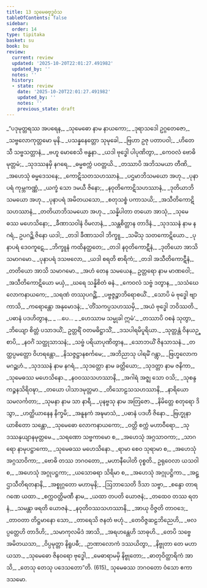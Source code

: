 ```yaml
---
title: 13 သုမေဓဗုဒ္ဓဝံသ
tableOfContents: false
sidebar:
  order: 14
type: tipitaka
basket: su
book: bu
review:
  current: review
  updated: '2025-10-20T22:01:27.491982'
  updated_by: ''
  notes: ''
  history:
  - state: review
    date: '2025-10-20T22:01:27.491982'
    updated_by: ''
    notes: ''
    previous_state: draft
---
```



<DynamicBreadcrumb />


<ReviewStatus review={frontmatter.review} showDetails={true} />

<HypothesisAnnotation frontmatter={frontmatter} />

<Division number="1" book="bu" e="ch" v="21" p="346">

<Paragraph number="598" type="verses" book="bu">
_“ပဒုမုတ္တရဿ အပရေန,_  
_သုမေဓော နာမ နာယကော;_  
_ဒုရာသဒေါ ဥဂ္ဂတေဇော,_  
_သဗ္ဗလောကုတ္တမော မုနိ._  

</Paragraph>

</Division>
<Division number="2" book="bu" e="ch" v="21" p="346">

<Paragraph number="599" type="verses" book="bu">
_ပသန္နနေတ္တော သုမုခေါ,_  
_ဗြဟာ ဥဇု ပတာပဝါ;_  
_ဟိတေသီ သဗ္ဗသတ္တာနံ,_  
_ဗဟူ မောစေသိ ဗန္ဓနာ._  

</Paragraph>

</Division>
<Division number="3" book="bu" e="ch" v="21" p="346">

<Paragraph number="600" type="verses" book="bu">
_ယဒါ ဗုဒ္ဓေါ ပါပုဏိတွာ,_  
_ကေဝလံ ဗောဓိမုတ္တမံ;_  
_သုဒဿနမှိ နဂရေ,_  
_ဓမ္မစက္ကံ ပဝတ္တယိ._  

</Paragraph>

</Division>
<Division number="4" book="bu" e="ch" v="21" p="346">

<Paragraph number="601" type="verses" book="bu">
_တဿာပိ အဘိသမယာ တီဏိ,_  
_အဟေသုံ ဓမ္မဒေသနေ;_  
_ကောဋိသတသဟဿာနံ,_  
_ပဌမာဘိသမယော အဟု._  

</Paragraph>

</Division>
<Division number="5" book="bu" e="ch" v="21" p="346">

<Paragraph number="602" type="verses" book="bu">
_ပုနာပရံ ကုမ္ဘကဏ္ဏံ,_  
_ယက္ခံ သော ဒမယီ ဇိနော;_  
_နဝုတိကောဋိသဟဿာနံ,_  
_ဒုတိယာဘိသမယော အဟု._  

</Paragraph>

</Division>
<Division number="6" book="bu" e="ch" v="21" p="346">

<Paragraph number="603" type="verses" book="bu">
_ပုနာပရံ အမိတယသော,_  
_စတုသစ္စံ ပကာသယိ;_  
_အသီတိကောဋိသဟဿာနံ,_  
_တတိယာဘိသမယော အဟု._  

</Paragraph>

</Division>
<Division number="7" book="bu" e="ch" v="21" p="346">

<Paragraph number="604" type="verses" book="bu">
_သန္နိပါတာ တယော အာသုံ,_  
_သုမေဓဿ မဟေသိနော;_  
_ခီဏာသဝါနံ ဝိမလာနံ,_  
_သန္တစိတ္တာန တာဒိနံ._  

</Paragraph>

</Division>
<Division number="8" book="bu" e="ch" v="21" p="346">

<Paragraph number="605" type="verses" book="bu">
_သုဒဿနံ နာမ နဂရံ,_  
ဥပဂဉ္ဆိ ဇိနော ယဒါ;_  
_တဒါ ခီဏာသဝါ ဘိက္ခူ,_  
_သမိံသု သတကောဋိယော._  

</Paragraph>

</Division>
<Division number="9" book="bu" e="ch" v="21" p="346">

<Paragraph number="606" type="verses" book="bu">
_ပုနာပရံ ဒေဝကူဋေ,_  
_ဘိက္ခူနံ ကထိနတ္ထတေ;_  
_တဒါ နဝုတိကောဋီနံ,_  
_ဒုတိယော အာသိ သမာဂမော._  

</Paragraph>

</Division>
<Division number="10" book="bu" e="ch" v="21" p="346">

<Paragraph number="607" type="verses" book="bu">
_ပုနာပရံ ဒသဗလော,_  
_ယဒါ စရတိ စာရိကံ;_  
_တဒါ အသီတိကောဋီနံ,_  
_တတိယော အာသိ သမာဂမော._  

</Paragraph>

</Division>
<Division number="11" book="bu" e="ch" v="21" p="346">

<Paragraph number="608" type="verses" book="bu">
_အဟံ တေန သမယေန,_  
ဥတ္တရော နာမ မာဏဝေါ;_  
_အသီတိကောဋိယော မယှံ,_  
_ဃရေ သန္နိစိတံ ဓနံ._  

</Paragraph>

</Division>
<Division number="12" book="bu" e="ch" v="21" p="346">

<Paragraph number="609" type="verses" book="bu">
_ကေဝလံ သဗ္ဗံ ဒတွာန,_  
_သသံဃေ လောကနာယကေ;_  
_သရဏံ တဿုပဂဉ္ဆိံ,_  
_ပဗ္ဗဇ္ဇဉ္စာဘိရောစယိံ._  

</Paragraph>

</Division>
<Division number="13" book="bu" e="ch" v="21" p="346">

<Paragraph number="610" type="verses" book="bu">
_သောပိ မံ ဗုဒ္ဓေါ ဗျာကာသိ,_  
_ကရောန္တော အနုမောဒနံ;_  
_‘တိံသကပ္ပသဟဿမှိ,_  
_အယံ ဗုဒ္ဓေါ ဘဝိဿတိ._  

</Paragraph>

</Division>
<Division number="14" book="bu" e="ch" v="21" p="347">

<Paragraph number="611" type="verses" book="bu">
_ပဓာနံ ပဒဟိတွာန,_  
_ …ပေ… _  
_ဟေဿာမ သမ္မုခါ ဣမံ’._  

</Paragraph>

</Division>
<Division number="15" book="bu" e="ch" v="21" p="347">

<Paragraph number="612" type="verses" book="bu">
_တဿာပိ ဝစနံ သုတွာ,_  
_ဘိယျော စိတ္တံ ပသာဒယိံ;_  
ဥတ္တရိံ ဝတမဓိဋ္ဌာသိံ,_  
_ဒသပါရမိပူရိယာ._  

</Paragraph>

</Division>
<Division number="16" book="bu" e="ch" v="21" p="347">

<Paragraph number="613" type="verses" book="bu">
_သုတ္တန္တံ ဝိနယဉ္စာပိ,_  
_နဝင်္ဂံ သတ္ထုသာသနံ;_  
_သဗ္ဗံ ပရိယာပုဏိတွာန,_  
_သောဘယိံ ဇိနသာသနံ._  

</Paragraph>

</Division>
<Division number="17" book="bu" e="ch" v="21" p="347">

<Paragraph number="614" type="verses" book="bu">
_တတ္ထပ္ပမတ္တော ဝိဟရန္တော,_  
_နိသဇ္ဇဋ္ဌာနစင်္ကမေ;_  
_အဘိညာသု ပါရမိံ ဂန္တွာ,_  
_ဗြဟ္မလောကမဂဉ္ဆဟံ._  

</Paragraph>

</Division>
<Division number="18" book="bu" e="ch" v="21" p="347">

<Paragraph number="615" type="verses" book="bu">
_သုဒဿနံ နာမ နဂရံ,_  
_သုဒတ္တော နာမ ခတ္တိယော;_  
_သုဒတ္တာ နာမ ဇနိကာ,_  
_သုမေဓဿ မဟေသိနော._  

</Paragraph>

</Division>
<Division number="19" book="bu" e="ch" v="21" p="347">

<Paragraph number="616" type="verses" book="bu">
_နဝဝဿသဟဿာနိ,_  
_အဂါရံ အဇ္ဈ သော ဝသိ;_  
_သုစန္ဒကဉ္စနသိရိဝဍ္ဎာ,_  
_တယော ပါသာဒမုတ္တမာ._  

</Paragraph>

</Division>
<Division number="20" book="bu" e="ch" v="21" p="347">

<Paragraph number="617" type="verses" book="bu">
_တိသောဠသသဟဿာနိ,_  
_နာရိယော သမလင်္ကတာ;_  
_သုမနာ နာမ သာ နာရီ,_  
_ပုနဗ္ဗသု နာမ အတြဇော._  

</Paragraph>

</Division>
<Division number="21" book="bu" e="ch" v="21" p="347">

<Paragraph number="618" type="verses" book="bu">
_နိမိတ္တေ စတုရော ဒိသွာ,_  
_ဟတ္ထိယာနေန နိက္ခမိ;_  
_အနူနကံ အဍ္ဎမာသံ,_  
_ပဓာနံ ပဒဟီ ဇိနော._  

</Paragraph>

</Division>
<Division number="22" book="bu" e="ch" v="21" p="347">

<Paragraph number="619" type="verses" book="bu">
_ဗြဟ္မုနာ ယာစိတော သန္တော,_  
_သုမေဓော လောကနာယကော;_  
_ဝတ္တိ စက္ကံ မဟာဝီရော,_  
_သုဒဿနုယျာနမုတ္တမေ._  

</Paragraph>

</Division>
<Division number="23" book="bu" e="ch" v="21" p="347">

<Paragraph number="620" type="verses" book="bu">
_သရဏော သဗ္ဗကာမော စ,_  
_အဟေသုံ အဂ္ဂသာဝကာ;_  
_သာဂရော နာမုပဋ္ဌာကော,_  
_သုမေဓဿ မဟေသိနော._  

</Paragraph>

</Division>
<Division number="24" book="bu" e="ch" v="21" p="347">

<Paragraph number="621" type="verses" book="bu">
_ရာမာ စေဝ သုရာမာ စ,_  
_အဟေသုံ အဂ္ဂသာဝိကာ;_  
_ဗောဓိ တဿ ဘဂဝတော,_  
_မဟာနီပေါတိ ဝုစ္စတိ._  

</Paragraph>

</Division>
<Division number="25" book="bu" e="ch" v="21" p="347">

<Paragraph number="622" type="verses" book="bu">
ဥရုဝေလာ ယသဝါ စ,_  
_အဟေသုံ အဂ္ဂုပဋ္ဌကာ;_  
_ယသောဓရာ သိရိမာ စ,_  
_အဟေသုံ အဂ္ဂုပဋ္ဌိကာ._  

</Paragraph>

</Division>
<Division number="26" book="bu" e="ch" v="21" p="347">

<Paragraph number="623" type="verses" book="bu">
_အဋ္ဌာသီတိရတနာနိ,_  
_အစ္စုဂ္ဂတော မဟာမုနိ;_  
_ဩဘာသေတိ ဒိသာ သဗ္ဗာ,_  
_စန္ဒော တာရဂဏေ ယထာ._  

</Paragraph>

</Division>
<Division number="27" book="bu" e="ch" v="21" p="347">

<Paragraph number="624" type="verses" book="bu">
_စက္ကဝတ္တိမဏီ နာမ,_  
_ယထာ တပတိ ယောဇနံ;_  
_တထေဝ တဿ ရတနံ,_  
_သမန္တာ ဖရတိ ယောဇနံ._  

</Paragraph>

</Division>
<Division number="28" book="bu" e="ch" v="21" p="348">

<Paragraph number="625" type="verses" book="bu">
_နဝုတိဝဿသဟဿာနိ,_  
_အာယု ဝိဇ္ဇတိ တာဝဒေ;_  
_တာဝတာ တိဋ္ဌမာနော သော,_  
_တာရေသိ ဇနတံ ဗဟုံ._  

</Paragraph>

</Division>
<Division number="29" book="bu" e="ch" v="21" p="348">

<Paragraph number="626" type="verses" book="bu">
_တေဝိဇ္ဇဆဠဘိညေဟိ,_  
_ဗလပ္ပတ္တေဟိ တာဒိဟိ;_  
_သမာကုလမိဒံ အာသိ,_  
_အရဟန္တေဟိ သာဓုဟိ._  

</Paragraph>

</Division>
<Division number="30" book="bu" e="ch" v="21" p="348">

<Paragraph number="627" type="verses" book="bu">
_တေပိ သဗ္ဗေ အမိတယသာ,_  
_ဝိပ္ပမုတ္တာ နိရူပဓီ;_  
_ဉာဏာလောကံ ဒဿယိတွာ,_  
_နိဗ္ဗုတာ တေ မဟာယသာ._  

</Paragraph>

</Division>
<Division number="31" book="bu" e="ch" v="21" p="348">

<Paragraph number="628" type="verses" book="bu">
_သုမေဓော ဇိနဝရော ဗုဒ္ဓေါ,_  
_မေဓာရာမမှိ နိဗ္ဗုတော;_  
_ဓာတုဝိတ္ထာရိကံ အာသိ,_  
_တေသု တေသု ပဒေသတော”တိ. (615)_  


</Paragraph>
</Division>

<Paragraph number="629" type="center" book="bu">
သုမေဓဿ ဘဂဝတော ဝံသော ဧကာဒသမော.
</Paragraph>